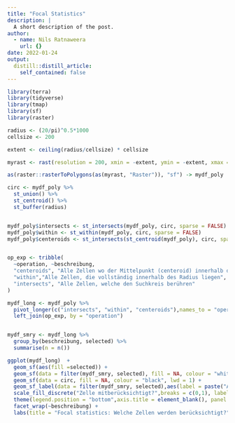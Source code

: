 ```yaml
---
title: "Focal Statistics"
description: |
  A short description of the post.
author:
  - name: Nils Ratnaweera
    url: {}
date: 2022-01-24
output:
  distill::distill_article:
    self_contained: false
---
```



```r
library(terra)
library(tidyverse)
library(tmap)
library(sf)
library(raster)

radius <- (20/pi)^0.5*1000
cellsize <- 200

extent <- ceiling(radius/cellsize) * cellsize

myrast <- rast(resolution = 200, xmin = -extent, ymin = -extent, xmax = extent, ymax = extent)

as(raster::rasterToPolygons(as(myrast, "Raster")), "sf") -> mydf_poly

circ <- mydf_poly %>%
  st_union() %>%
  st_centroid() %>%
  st_buffer(radius)


mydf_poly$intersects <- st_intersects(mydf_poly, circ, sparse = FALSE)
mydf_poly$within <- st_within(mydf_poly, circ, sparse = FALSE)
mydf_poly$centeroids <- st_intersects(st_centroid(mydf_poly), circ, sparse = FALSE)


op_exp <- tribble(
  ~operation, ~beschreibung,
  "centeroids", "Alle Zellen wo der Mittelpunkt (centeroid) innerhalb des Radius liegt",
  "within","Alle Zellen, die vollständig innerhalb des Radius liegen",
  "intersects", "Alle Zellen, welche den Suchkreis berühren"
)

mydf_long <- mydf_poly %>%
  pivot_longer(c("intersects", "within", "centeroids"),names_to = "operation",values_to = "selected") %>%
  left_join(op_exp, by = "operation")


mydf_smry <- mydf_long %>%
  group_by(beschreibung, selected) %>%
  summarise(n = n())

ggplot(mydf_long)  +
  geom_sf(aes(fill =selected)) +
  geom_sf(data = filter(mydf_smry, selected), fill = NA, colour = "white") +
  geom_sf(data = circ, fill = NA, colour = "black", lwd = 1) +
  geom_sf_label(data = filter(mydf_smry, selected),aes(label = paste("Anzahl Zellen:",n))) +
  scale_fill_discrete("Zelle mitberücksichtigt?",breaks = c(0,1), labels = c("nein","ja")) +
  theme(legend.position = "bottom",axis.title = element_blank(), panel.grid = element_blank()) +
  facet_wrap(~beschreibung) +
  labs(title = "Focal statistics: Welche Zellen werden berücksichtigt?")
  



```

